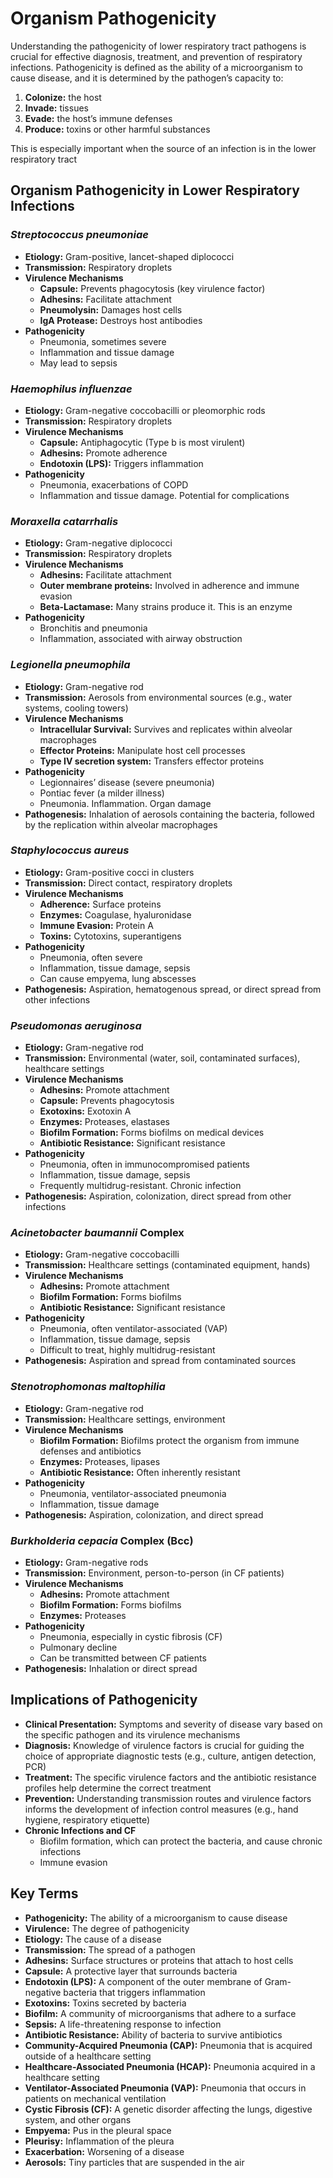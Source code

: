 # Organism Pathogenicity {-}

Understanding the pathogenicity of lower respiratory tract pathogens is crucial for effective diagnosis, treatment, and prevention of respiratory infections. Pathogenicity is defined as the ability of a microorganism to cause disease, and it is determined by the pathogen's capacity to:

1.  **Colonize:** the host
2.  **Invade:** tissues
3.  **Evade:** the host's immune defenses
4.  **Produce:** toxins or other harmful substances

This is especially important when the source of an infection is in the lower respiratory tract

## **Organism Pathogenicity in Lower Respiratory Infections** {-}

### ***Streptococcus pneumoniae*** {-}
*   **Etiology:** Gram-positive, lancet-shaped diplococci
*   **Transmission:** Respiratory droplets
*   **Virulence Mechanisms**
    *   **Capsule:** Prevents phagocytosis (key virulence factor)
    *   **Adhesins:** Facilitate attachment
    *   **Pneumolysin:** Damages host cells
    *   **IgA Protease:** Destroys host antibodies
*   **Pathogenicity**
    *   Pneumonia, sometimes severe
    *   Inflammation and tissue damage
    *   May lead to sepsis

### ***Haemophilus influenzae*** {-}
*   **Etiology:** Gram-negative coccobacilli or pleomorphic rods
*   **Transmission:** Respiratory droplets
*   **Virulence Mechanisms**
    *   **Capsule:** Antiphagocytic (Type b is most virulent)
    *   **Adhesins:** Promote adherence
    *   **Endotoxin (LPS):** Triggers inflammation
*   **Pathogenicity**
    *   Pneumonia, exacerbations of COPD
    *   Inflammation and tissue damage. Potential for complications

### ***Moraxella catarrhalis*** {-}
*   **Etiology:** Gram-negative diplococci
*   **Transmission:** Respiratory droplets
*   **Virulence Mechanisms**
    *   **Adhesins:** Facilitate attachment
    *   **Outer membrane proteins:** Involved in adherence and immune evasion
    *   **Beta-Lactamase:** Many strains produce it. This is an enzyme
*   **Pathogenicity**
    *   Bronchitis and pneumonia
    *   Inflammation, associated with airway obstruction

### ***Legionella pneumophila*** {-}
*   **Etiology:** Gram-negative rod
*   **Transmission:** Aerosols from environmental sources (e.g., water systems, cooling towers)
*   **Virulence Mechanisms**
    *   **Intracellular Survival:** Survives and replicates within alveolar macrophages
    *   **Effector Proteins:** Manipulate host cell processes
    *   **Type IV secretion system:** Transfers effector proteins
*   **Pathogenicity**
    *   Legionnaires' disease (severe pneumonia)
    *   Pontiac fever (a milder illness)
    *   Pneumonia. Inflammation. Organ damage
*   **Pathogenesis:** Inhalation of aerosols containing the bacteria, followed by the replication within alveolar macrophages

### ***Staphylococcus aureus*** {-}
*   **Etiology:** Gram-positive cocci in clusters
*   **Transmission:** Direct contact, respiratory droplets
*   **Virulence Mechanisms**
    *   **Adherence:** Surface proteins
    *   **Enzymes:** Coagulase, hyaluronidase
    *   **Immune Evasion:** Protein A
    *   **Toxins:** Cytotoxins, superantigens
*   **Pathogenicity**
    *   Pneumonia, often severe
    *   Inflammation, tissue damage, sepsis
    *   Can cause empyema, lung abscesses
*   **Pathogenesis:** Aspiration, hematogenous spread, or direct spread from other infections

### ***Pseudomonas aeruginosa*** {-}
*   **Etiology:** Gram-negative rod
*   **Transmission:** Environmental (water, soil, contaminated surfaces), healthcare settings
*   **Virulence Mechanisms**
    *   **Adhesins:** Promote attachment
    *   **Capsule:** Prevents phagocytosis
    *   **Exotoxins:** Exotoxin A
    *   **Enzymes:** Proteases, elastases
    *   **Biofilm Formation:** Forms biofilms on medical devices
    *   **Antibiotic Resistance:** Significant resistance
*   **Pathogenicity**
    *   Pneumonia, often in immunocompromised patients
    *   Inflammation, tissue damage, sepsis
    *   Frequently multidrug-resistant. Chronic infection
*   **Pathogenesis:** Aspiration, colonization, direct spread from other infections

### ***Acinetobacter baumannii* Complex** {-}
*   **Etiology:** Gram-negative coccobacilli
*   **Transmission:** Healthcare settings (contaminated equipment, hands)
*   **Virulence Mechanisms**
    *   **Adhesins:** Promote attachment
    *   **Biofilm Formation:** Forms biofilms
    *   **Antibiotic Resistance:** Significant resistance
*   **Pathogenicity**
    *   Pneumonia, often ventilator-associated (VAP)
    *   Inflammation, tissue damage, sepsis
    *   Difficult to treat, highly multidrug-resistant
*   **Pathogenesis:** Aspiration and spread from contaminated sources

### ***Stenotrophomonas maltophilia*** {-}
*   **Etiology:** Gram-negative rod
*   **Transmission:** Healthcare settings, environment
*   **Virulence Mechanisms**
    *   **Biofilm Formation:** Biofilms protect the organism from immune defenses and antibiotics
    *   **Enzymes:** Proteases, lipases
    *   **Antibiotic Resistance:** Often inherently resistant
*   **Pathogenicity**
    *   Pneumonia, ventilator-associated pneumonia
    *   Inflammation, tissue damage
*   **Pathogenesis:** Aspiration, colonization, and direct spread

### ***Burkholderia cepacia* Complex (Bcc)** {-}
*   **Etiology:** Gram-negative rods
*   **Transmission:** Environment, person-to-person (in CF patients)
*   **Virulence Mechanisms**
    *   **Adhesins:** Promote attachment
    *   **Biofilm Formation:** Forms biofilms
    *   **Enzymes:** Proteases
*   **Pathogenicity**
    *   Pneumonia, especially in cystic fibrosis (CF)
    *   Pulmonary decline
    *   Can be transmitted between CF patients
*   **Pathogenesis:** Inhalation or direct spread

## **Implications of Pathogenicity** {-}

*   **Clinical Presentation:** Symptoms and severity of disease vary based on the specific pathogen and its virulence mechanisms
*   **Diagnosis:** Knowledge of virulence factors is crucial for guiding the choice of appropriate diagnostic tests (e.g., culture, antigen detection, PCR)
*   **Treatment:** The specific virulence factors and the antibiotic resistance profiles help determine the correct treatment
*   **Prevention:** Understanding transmission routes and virulence factors informs the development of infection control measures (e.g., hand hygiene, respiratory etiquette)
*   **Chronic Infections and CF**
    *   Biofilm formation, which can protect the bacteria, and cause chronic infections
    *   Immune evasion

## **Key Terms** {-}

*   **Pathogenicity:** The ability of a microorganism to cause disease
*   **Virulence:** The degree of pathogenicity
*   **Etiology:** The cause of a disease
*   **Transmission:** The spread of a pathogen
*   **Adhesins:** Surface structures or proteins that attach to host cells
*   **Capsule:** A protective layer that surrounds bacteria
*   **Endotoxin (LPS):** A component of the outer membrane of Gram-negative bacteria that triggers inflammation
*   **Exotoxins:** Toxins secreted by bacteria
*   **Biofilm:** A community of microorganisms that adhere to a surface
*   **Sepsis:** A life-threatening response to infection
*   **Antibiotic Resistance:** Ability of bacteria to survive antibiotics
*   **Community-Acquired Pneumonia (CAP):** Pneumonia that is acquired outside of a healthcare setting
*   **Healthcare-Associated Pneumonia (HCAP):** Pneumonia acquired in a healthcare setting
*   **Ventilator-Associated Pneumonia (VAP):** Pneumonia that occurs in patients on mechanical ventilation
*   **Cystic Fibrosis (CF):** A genetic disorder affecting the lungs, digestive system, and other organs
*   **Empyema:** Pus in the pleural space
*   **Pleurisy:** Inflammation of the pleura
*   **Exacerbation:** Worsening of a disease
*   **Aerosols:** Tiny particles that are suspended in the air
